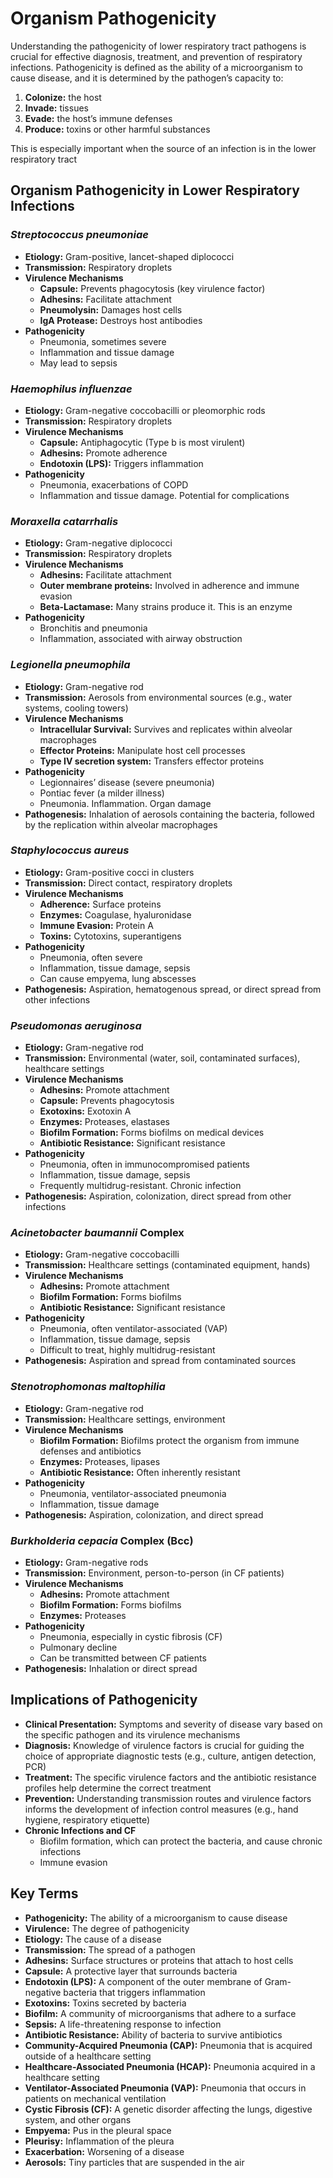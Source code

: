 # Organism Pathogenicity {-}

Understanding the pathogenicity of lower respiratory tract pathogens is crucial for effective diagnosis, treatment, and prevention of respiratory infections. Pathogenicity is defined as the ability of a microorganism to cause disease, and it is determined by the pathogen's capacity to:

1.  **Colonize:** the host
2.  **Invade:** tissues
3.  **Evade:** the host's immune defenses
4.  **Produce:** toxins or other harmful substances

This is especially important when the source of an infection is in the lower respiratory tract

## **Organism Pathogenicity in Lower Respiratory Infections** {-}

### ***Streptococcus pneumoniae*** {-}
*   **Etiology:** Gram-positive, lancet-shaped diplococci
*   **Transmission:** Respiratory droplets
*   **Virulence Mechanisms**
    *   **Capsule:** Prevents phagocytosis (key virulence factor)
    *   **Adhesins:** Facilitate attachment
    *   **Pneumolysin:** Damages host cells
    *   **IgA Protease:** Destroys host antibodies
*   **Pathogenicity**
    *   Pneumonia, sometimes severe
    *   Inflammation and tissue damage
    *   May lead to sepsis

### ***Haemophilus influenzae*** {-}
*   **Etiology:** Gram-negative coccobacilli or pleomorphic rods
*   **Transmission:** Respiratory droplets
*   **Virulence Mechanisms**
    *   **Capsule:** Antiphagocytic (Type b is most virulent)
    *   **Adhesins:** Promote adherence
    *   **Endotoxin (LPS):** Triggers inflammation
*   **Pathogenicity**
    *   Pneumonia, exacerbations of COPD
    *   Inflammation and tissue damage. Potential for complications

### ***Moraxella catarrhalis*** {-}
*   **Etiology:** Gram-negative diplococci
*   **Transmission:** Respiratory droplets
*   **Virulence Mechanisms**
    *   **Adhesins:** Facilitate attachment
    *   **Outer membrane proteins:** Involved in adherence and immune evasion
    *   **Beta-Lactamase:** Many strains produce it. This is an enzyme
*   **Pathogenicity**
    *   Bronchitis and pneumonia
    *   Inflammation, associated with airway obstruction

### ***Legionella pneumophila*** {-}
*   **Etiology:** Gram-negative rod
*   **Transmission:** Aerosols from environmental sources (e.g., water systems, cooling towers)
*   **Virulence Mechanisms**
    *   **Intracellular Survival:** Survives and replicates within alveolar macrophages
    *   **Effector Proteins:** Manipulate host cell processes
    *   **Type IV secretion system:** Transfers effector proteins
*   **Pathogenicity**
    *   Legionnaires' disease (severe pneumonia)
    *   Pontiac fever (a milder illness)
    *   Pneumonia. Inflammation. Organ damage
*   **Pathogenesis:** Inhalation of aerosols containing the bacteria, followed by the replication within alveolar macrophages

### ***Staphylococcus aureus*** {-}
*   **Etiology:** Gram-positive cocci in clusters
*   **Transmission:** Direct contact, respiratory droplets
*   **Virulence Mechanisms**
    *   **Adherence:** Surface proteins
    *   **Enzymes:** Coagulase, hyaluronidase
    *   **Immune Evasion:** Protein A
    *   **Toxins:** Cytotoxins, superantigens
*   **Pathogenicity**
    *   Pneumonia, often severe
    *   Inflammation, tissue damage, sepsis
    *   Can cause empyema, lung abscesses
*   **Pathogenesis:** Aspiration, hematogenous spread, or direct spread from other infections

### ***Pseudomonas aeruginosa*** {-}
*   **Etiology:** Gram-negative rod
*   **Transmission:** Environmental (water, soil, contaminated surfaces), healthcare settings
*   **Virulence Mechanisms**
    *   **Adhesins:** Promote attachment
    *   **Capsule:** Prevents phagocytosis
    *   **Exotoxins:** Exotoxin A
    *   **Enzymes:** Proteases, elastases
    *   **Biofilm Formation:** Forms biofilms on medical devices
    *   **Antibiotic Resistance:** Significant resistance
*   **Pathogenicity**
    *   Pneumonia, often in immunocompromised patients
    *   Inflammation, tissue damage, sepsis
    *   Frequently multidrug-resistant. Chronic infection
*   **Pathogenesis:** Aspiration, colonization, direct spread from other infections

### ***Acinetobacter baumannii* Complex** {-}
*   **Etiology:** Gram-negative coccobacilli
*   **Transmission:** Healthcare settings (contaminated equipment, hands)
*   **Virulence Mechanisms**
    *   **Adhesins:** Promote attachment
    *   **Biofilm Formation:** Forms biofilms
    *   **Antibiotic Resistance:** Significant resistance
*   **Pathogenicity**
    *   Pneumonia, often ventilator-associated (VAP)
    *   Inflammation, tissue damage, sepsis
    *   Difficult to treat, highly multidrug-resistant
*   **Pathogenesis:** Aspiration and spread from contaminated sources

### ***Stenotrophomonas maltophilia*** {-}
*   **Etiology:** Gram-negative rod
*   **Transmission:** Healthcare settings, environment
*   **Virulence Mechanisms**
    *   **Biofilm Formation:** Biofilms protect the organism from immune defenses and antibiotics
    *   **Enzymes:** Proteases, lipases
    *   **Antibiotic Resistance:** Often inherently resistant
*   **Pathogenicity**
    *   Pneumonia, ventilator-associated pneumonia
    *   Inflammation, tissue damage
*   **Pathogenesis:** Aspiration, colonization, and direct spread

### ***Burkholderia cepacia* Complex (Bcc)** {-}
*   **Etiology:** Gram-negative rods
*   **Transmission:** Environment, person-to-person (in CF patients)
*   **Virulence Mechanisms**
    *   **Adhesins:** Promote attachment
    *   **Biofilm Formation:** Forms biofilms
    *   **Enzymes:** Proteases
*   **Pathogenicity**
    *   Pneumonia, especially in cystic fibrosis (CF)
    *   Pulmonary decline
    *   Can be transmitted between CF patients
*   **Pathogenesis:** Inhalation or direct spread

## **Implications of Pathogenicity** {-}

*   **Clinical Presentation:** Symptoms and severity of disease vary based on the specific pathogen and its virulence mechanisms
*   **Diagnosis:** Knowledge of virulence factors is crucial for guiding the choice of appropriate diagnostic tests (e.g., culture, antigen detection, PCR)
*   **Treatment:** The specific virulence factors and the antibiotic resistance profiles help determine the correct treatment
*   **Prevention:** Understanding transmission routes and virulence factors informs the development of infection control measures (e.g., hand hygiene, respiratory etiquette)
*   **Chronic Infections and CF**
    *   Biofilm formation, which can protect the bacteria, and cause chronic infections
    *   Immune evasion

## **Key Terms** {-}

*   **Pathogenicity:** The ability of a microorganism to cause disease
*   **Virulence:** The degree of pathogenicity
*   **Etiology:** The cause of a disease
*   **Transmission:** The spread of a pathogen
*   **Adhesins:** Surface structures or proteins that attach to host cells
*   **Capsule:** A protective layer that surrounds bacteria
*   **Endotoxin (LPS):** A component of the outer membrane of Gram-negative bacteria that triggers inflammation
*   **Exotoxins:** Toxins secreted by bacteria
*   **Biofilm:** A community of microorganisms that adhere to a surface
*   **Sepsis:** A life-threatening response to infection
*   **Antibiotic Resistance:** Ability of bacteria to survive antibiotics
*   **Community-Acquired Pneumonia (CAP):** Pneumonia that is acquired outside of a healthcare setting
*   **Healthcare-Associated Pneumonia (HCAP):** Pneumonia acquired in a healthcare setting
*   **Ventilator-Associated Pneumonia (VAP):** Pneumonia that occurs in patients on mechanical ventilation
*   **Cystic Fibrosis (CF):** A genetic disorder affecting the lungs, digestive system, and other organs
*   **Empyema:** Pus in the pleural space
*   **Pleurisy:** Inflammation of the pleura
*   **Exacerbation:** Worsening of a disease
*   **Aerosols:** Tiny particles that are suspended in the air
